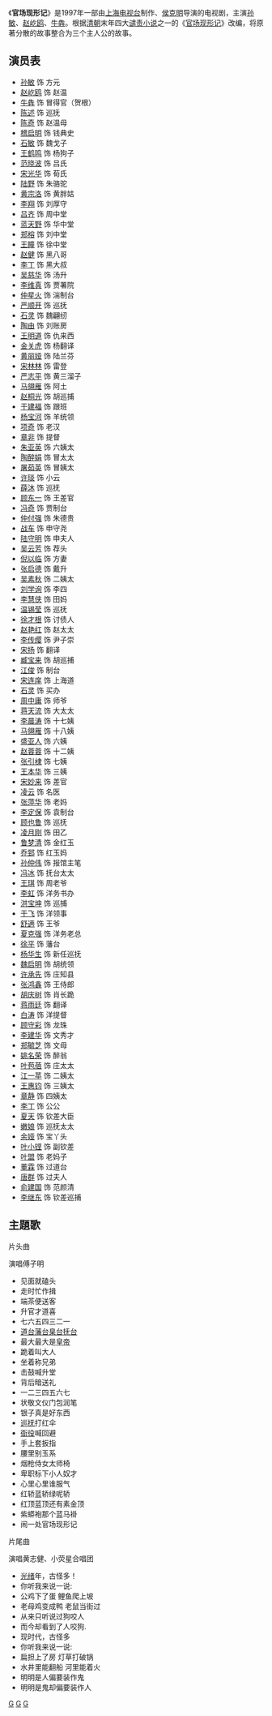 {{unreferenced|time=2017-01-16T09:54:44+00:00}}
{{电视节目信息框
| 颜色 = orange
| 名称 = 官场现形记
| 别名 = 
| 图片 = 
| 图说 = 
| 分类 = 古装剧
| 原创者 = 
| 导演 = [[侯克明|侯克明]]
| 监制 = 
| 编剧 = 黄海芹
| 制作人 = 
| 摄影 = 
| 演出 = {{ubl|孙敏|赵屹鸥|牛犇}}
| 配音 = 
| 旁白 = 
| 主题曲 = 
| 片尾曲 = 
| 插曲 = 
| 拍摄地 = 
| 国家 = {{CHNML}}
| 语言 = [[汉语|汉语]][[普通话|普通话]]
| 集数 = 20集
| 每集长 = 45分钟
| 制作公司 = [[上海电视台|上海电视台]]
| 首播国家 = 
| 电视网 = 
| 开始 = 
| 结束 = 
| 先于 = 
| 后于 = 
| 相关剧集 = 
| 官方网站 = 
}}
《'''官场现形记'''》是1997年一部由[[上海電視台|上海电视台]]制作、[[侯克明|侯克明]]导演的电视剧，主演[[孙敏|孙敏]]、[[赵屹鸥|赵屹鸥]]、[[牛犇|牛犇]]。根据[[清朝|清朝]]末年四大[[晚清四大谴责小说|谴责小说]]之一的《[[官場現形記|官场现形记]]》改编，将原著分散的故事整合为三个主人公的故事。

== 演员表 ==
* [[孙敏|孙敏]] 饰 方元
* [[赵屹鸥|赵屹鸥]] 饰 赵温
* [[牛犇|牛犇]] 饰 冒得官（贺根）
* [[陈述_(演员)|陈述]] 饰 巡抚
* [[陈奇|陈奇]] 饰 赵温母
* [[稽启明|稽启明]] 饰 钱典史
* [[石敏|石敏]] 饰 魏戈子
* [[王鹤鸣|王鹤鸣]] 饰 杨狗子
* [[范晓波|范晓波]] 饰 吕氏
* [[宋光华|宋光华]] 饰 荀氏
* [[陆野|陆野]] 饰 朱骆驼
* [[黄宗洛|黄宗洛]] 饰 黄胖姑
* [[李翔|李翔]] 饰 刘厚守
* [[吕齐|吕齐]] 饰 周中堂
* [[蓝天野|蓝天野]] 饰 华中堂
* [[郑榕|郑榕]] 饰 刘中堂
* [[王瞳|王瞳]] 饰 徐中堂
* [[赵健|赵健]] 饰 黑八哥
* [[李丁|李丁]] 饰 黑大叔
* [[吴慈华|吴慈华]] 饰 汤升
* [[李维真|李维真]] 饰 贾署院
* [[仲星火|仲星火]] 饰 湍制台
* [[严顺开|严顺开]] 饰 巡抚
* [[石灵|石灵]] 饰 魏翩纫
* [[陶由|陶由]] 饰 刘账房
* [[王明道|王明道]] 饰 仇来西
* [[金关虎|金关虎]] 饰 杨翻译
* [[黄丽娅|黄丽娅]] 饰 陆兰芬
* [[宋林林|宋林林]] 饰 雷登
* [[严志平|严志平]] 饰 黄三溜子
* [[马翎雁|马翎雁]] 饰 阿土
* [[赵桐光|赵桐光]] 饰 胡巡捕
* [[于建福|于建福]] 饰 跟班
* [[杨宝河|杨宝河]] 饰 羊统领
* [[项奇|项奇]] 饰 老汉
* [[章非|章非]] 饰 提督
* [[朱亚英|朱亚英]] 饰 六姨太
* [[陶醉娟|陶醉娟]] 饰 冒太太
* [[屠茹英|屠茹英]] 饰 冒姨太
* [[许琰|许琰]] 饰 小云
* [[薛沐|薛沐]] 饰 巡抚
* [[顾东一|顾东一]] 饰 王差官
* [[冯奇|冯奇]] 饰 贾制台
* [[仲付强|仲付强]] 饰 朱德贵
* [[战车|战车]] 饰 申守尧
* [[陆守明|陆守明]] 饰 申夫人
* [[吴云芳|吴云芳]] 饰 荐头
* [[倪以临|倪以临]] 饰 方妻
* [[张启德|张启德]] 饰 戴升
* [[吴素秋|吴素秋]] 饰 二姨太
* [[刘学询|刘学询]] 饰 李四
* [[李慧侠|李慧侠]] 饰 田妈
* [[温锡莹|温锡莹]] 饰 巡抚
* [[徐才根|徐才根]] 饰 讨债人
* [[赵艳红|赵艳红]] 饰 赵太太
* [[李传缨|李传缨]] 饰 尹子崇
* [[宋扬|宋扬]] 饰 翻译
* [[臧宝来|臧宝来]] 饰 胡巡捕
* [[江俊|江俊]] 饰 制台
* [[宋连庠|宋连庠]] 饰 上海道
* [[石灵|石灵]] 饰 买办
* [[周中庸|周中庸]] 饰 师爷
* [[蒋天流|蒋天流]] 饰 大太太
* [[李晨涛|李晨涛]] 饰 十七姨
* [[马翎雁|马翎雁]] 饰 十八姨
* [[盛亚人|盛亚人]] 饰 六姨
* [[赵蓉蓉|赵蓉蓉]] 饰 十二姨
* [[张引棣|张引棣]] 饰 七姨
* [[王本华|王本华]] 饰 三姨
* [[宋妙来|宋妙来]] 饰 差官
* [[凌云|凌云]] 饰 名医
* [[张萍华|张萍华]] 饰 老妈
* [[李定保|李定保]] 饰 袁制台
* [[顾也鲁|顾也鲁]] 饰 巡抚
* [[凌月刚|凌月刚]] 饰 田乙
* [[鲁梦清|鲁梦清]] 饰 金红玉
* [[乔郅|乔郅]] 饰 红玉妈
* [[孙仲伟|孙仲伟]] 饰 报馆主笔
* [[冯冰|冯冰]] 饰 抚台太太
* [[王琪|王琪]] 饰 周老爷
* [[李虹|李虹]] 饰 洋务书办
* [[洪宝坤|洪宝坤]] 饰 巡捕
* [[于飞|于飞]] 饰 洋领事
* [[舒適_(演員)|舒適]] 饰 王爷
* [[夏克强|夏克强]] 饰 洋务老总
* [[徐平|徐平]] 饰 藩台
* [[杨华生|杨华生]] 饰 新任巡抚
* [[魏启明|魏启明]] 饰 胡统领
* [[许承先|许承先]] 饰 庄知县
* [[张鸿鑫|张鸿鑫]] 饰 王侍郎
* [[胡庆树|胡庆树]] 饰 肖长跪
* [[蒋雨廷|蒋雨廷]] 饰 翻译
* [[白涛|白涛]] 饰 洋提督
* [[顾守彩|顾守彩]] 饰 龙珠
* [[李建华|李建华]] 饰 文秀才
* [[郑毓芝|郑毓芝]] 饰 文母
* [[姚名荣|姚名荣]] 饰 醉翁
* [[叶苞蓓|叶苞蓓]] 饰 庄太太
* [[江一苹|江一苹]] 饰 二姨太
* [[王惠钧|王惠钧]] 饰 三姨太
* [[章静|章静]] 饰 四姨太
* [[李丁|李丁]] 饰 公公
* [[夏天|夏天]] 饰 钦差大臣
* [[嫩娘|嫩娘]] 饰 巡抚太太
* [[余娅|余娅]] 饰 宝丫头
* [[叶小铿|叶小铿]] 饰 副钦差
* [[叶盟|叶盟]] 饰 老妈子
* [[董霖|董霖]] 饰 过道台
* [[唐群|唐群]] 饰 过夫人
* [[俞建国|俞建国]] 饰 范颜清
* [[李继东|李继东]] 饰 钦差巡捕

==主題歌==
;片头曲
演唱傅子明
* 见面就磕头
* 走时忙作揖
* 端茶便送客
* 升官才道喜
* 七六五四三二一
* [[道台|道台]][[藩台|藩台]][[臬台|臬台]][[巡抚|抚台]]
* 最大最大是[[皇帝|皇帝]]
* 跪着叫大人
* 坐着称兄弟
* 击鼓喊升堂
* 背后暗送礼
* 一二三四五六七
* 状敬文仪门包润笔
* 银子真是好东西
* [[巡抚|巡抚]]打红伞
* [[衙役|衙役]]喊回避
* 手上套扳指
* 腰里别玉系
* 烟枪侍女太师椅
* 卑职标下小人奴才
* 心里心里谁服气
* 红轿蓝轿绿呢轿
* 红顶蓝顶还有素金顶
* 紫蟒袍那个蓝马褂
* 闹一处官场现形记

;片尾曲
演唱黄志健、小荧星合唱团
* [[光绪|光绪]]年，古怪多！
* 你听我来说一说:
* 公鸡下了蛋 鲤鱼爬上坡
* 老母鸡变成鸭 老鼠当街过
* 从来只听说过狗咬人
* 而今却看到了人咬狗.
* 现时代，古怪多
* 你听我来说一说:
* 扁担上了房 灯草打破锅
* 水井里能翻船 河里能着火
* 明明是人偏要装作鬼
* 明明是鬼却偏要装作人

[[Category:1997年中國電視劇集|G]]
[[Category:清朝小说改编电视剧|G]]
[[Category:光绪时期背景电视剧|G]]